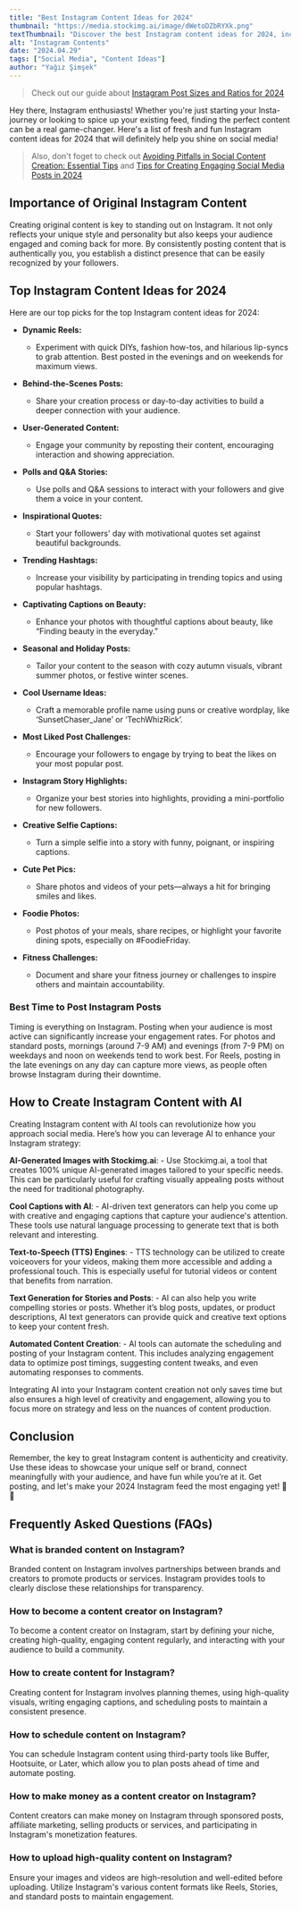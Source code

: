 ```yaml
---
title: "Best Instagram Content Ideas for 2024"
thumbnail: "https://media.stockimg.ai/image/dWetoDZbRYXk.png"
textThumbnail: "Discover the best Instagram content ideas for 2024, including optimal posting times, creative story concepts, and tactics to enhance your visibility. Learn how to craft captivating captions, utilize user-generated content, and effectively engage your audience."
alt: "Instagram Contents"
date: "2024.04.29"
tags: ["Social Media", "Content Ideas"]
author: "Yağız Şimşek"
---
```


<CustomImage
    src="https://media.stockimg.ai/image/dWetoDZbRYXk.png"
    alt="instagram influencer"
/>

> Check out our guide about [Instagram Post Sizes and Ratios for 2024](https://stockimg.ai/blog/social-media/instagram-post-sizes-and-ratios)

Hey there, Instagram enthusiasts! Whether you're just starting your Insta-journey or looking to spice up your existing feed, finding the perfect content can be a real game-changer. Here's a list of fresh and fun Instagram content ideas for 2024 that will definitely help you shine on social media!

> Also, don't foget to check out [Avoiding Pitfalls in Social Content Creation: Essential Tips](https://stockimg.ai/blog/social-media/avoiding-pitfalls-in-social-content-creation) and [Tips for Creating Engaging Social Media Posts in 2024](https://stockimg.ai/blog/social-media/tips-for-creating-engaging-social-media-posts)

## Importance of Original Instagram Content

Creating original content is key to standing out on Instagram. It not only reflects your unique style and personality but also keeps your audience engaged and coming back for more. By consistently posting content that is authentically you, you establish a distinct presence that can be easily recognized by your followers.

## Top Instagram Content Ideas for 2024

<CustomImage
    src="https://raw.githubusercontent.com/Abdurrahman-Subh/mdx-blog/main/images/bear-sitting.png"
    alt="a funny winnie-puh bear sitting on the couch staring in his phone with many honey pots next to him"
/>

Here are our top picks for the top Instagram content ideas for 2024:

- **Dynamic Reels:** 
    - Experiment with quick DIYs, fashion how-tos, and hilarious lip-syncs to grab attention. Best posted in the evenings and on weekends for maximum views.

- **Behind-the-Scenes Posts:** 
    - Share your creation process or day-to-day activities to build a deeper connection with your audience.

- **User-Generated Content:**
    - Engage your community by reposting their content, encouraging interaction and showing appreciation.

- **Polls and Q&A Stories:** 
    - Use polls and Q&A sessions to interact with your followers and give them a voice in your content.

<CustomImage
    src="https://raw.githubusercontent.com/Abdurrahman-Subh/mdx-blog/main/images/bee-happy.png"
    alt="a very inspiriational quote"
/>

- **Inspirational Quotes:** 
    - Start your followers' day with motivational quotes set against beautiful backgrounds.

- **Trending Hashtags:**
    - Increase your visibility by participating in trending topics and using popular hashtags.

- **Captivating Captions on Beauty:**
    - Enhance your photos with thoughtful captions about beauty, like “Finding beauty in the everyday.”

- **Seasonal and Holiday Posts:**
    - Tailor your content to the season with cozy autumn visuals, vibrant summer photos, or festive winter scenes.

<CustomImage
    src="https://media.stockimg.ai/image/00lnInxbUoTg.png"
    alt="SANTA"
/>

- **Cool Username Ideas:**
    - Craft a memorable profile name using puns or creative wordplay, like ‘SunsetChaser_Jane’ or ‘TechWhizRick’.

- **Most Liked Post Challenges:**
    - Encourage your followers to engage by trying to beat the likes on your most popular post.

- **Instagram Story Highlights:**
    - Organize your best stories into highlights, providing a mini-portfolio for new followers.

- **Creative Selfie Captions:**
    - Turn a simple selfie into a story with funny, poignant, or inspiring captions.

<CustomImage
    src="https://media.stockimg.ai/image/AzWVH8eYfeuA.png"
    alt="CAT :3"
/>

- **Cute Pet Pics:**
    - Share photos and videos of your pets—always a hit for bringing smiles and likes.

- **Foodie Photos:**
    - Post photos of your meals, share recipes, or highlight your favorite dining spots, especially on #FoodieFriday.

- **Fitness Challenges:**
    - Document and share your fitness journey or challenges to inspire others and maintain accountability.

### Best Time to Post Instagram Posts
Timing is everything on Instagram. Posting when your audience is most active can significantly increase your engagement rates. For photos and standard posts, mornings (around 7-9 AM) and evenings (from 7-9 PM) on weekdays and noon on weekends tend to work best. For Reels, posting in the late evenings on any day can capture more views, as people often browse Instagram during their downtime.

## How to Create Instagram Content with AI

<CustomImage
    src="https://media.stockimg.ai/image/ZOh4YnBmFyD.png"
    alt="ROBOT -_-"
/>

Creating Instagram content with AI tools can revolutionize how you approach social media. Here’s how you can leverage AI to enhance your Instagram strategy:

**AI-Generated Images with Stockimg.ai**:
    - Use Stockimg.ai, a tool that creates 100% unique AI-generated images tailored to your specific needs. This can be particularly useful for crafting visually appealing posts without the need for traditional photography.

**Cool Captions with AI**: 
    - AI-driven text generators can help you come up with creative and engaging captions that capture your audience's attention. These tools use natural language processing to generate text that is both relevant and interesting.

**Text-to-Speech (TTS) Engines**:
    - TTS technology can be utilized to create voiceovers for your videos, making them more accessible and adding a professional touch. This is especially useful for tutorial videos or content that benefits from narration.

**Text Generation for Stories and Posts**:
    - AI can also help you write compelling stories or posts. Whether it’s blog posts, updates, or product descriptions, AI text generators can provide quick and creative text options to keep your content fresh.

**Automated Content Creation**:
    - AI tools can automate the scheduling and posting of your Instagram content. This includes analyzing engagement data to optimize post timings, suggesting content tweaks, and even automating responses to comments.

Integrating AI into your Instagram content creation not only saves time but also ensures a high level of creativity and engagement, allowing you to focus more on strategy and less on the nuances of content production.

## Conclusion

Remember, the key to great Instagram content is authenticity and creativity. Use these ideas to showcase your unique self or brand, connect meaningfully with your audience, and have fun while you’re at it. Get posting, and let's make your 2024 Instagram feed the most engaging yet! 🌟📸

## Frequently Asked Questions (FAQs)

### What is branded content on Instagram?

Branded content on Instagram involves partnerships between brands and creators to promote products or services. Instagram provides tools to clearly disclose these relationships for transparency.

### How to become a content creator on Instagram?

To become a content creator on Instagram, start by defining your niche, creating high-quality, engaging content regularly, and interacting with your audience to build a community.

### How to create content for Instagram?

Creating content for Instagram involves planning themes, using high-quality visuals, writing engaging captions, and scheduling posts to maintain a consistent presence.

### How to schedule content on Instagram?

You can schedule Instagram content using third-party tools like Buffer, Hootsuite, or Later, which allow you to plan posts ahead of time and automate posting.

### How to make money as a content creator on Instagram?

Content creators can make money on Instagram through sponsored posts, affiliate marketing, selling products or services, and participating in Instagram's monetization features.

### How to upload high-quality content on Instagram?

Ensure your images and videos are high-resolution and well-edited before uploading. Utilize Instagram's various content formats like Reels, Stories, and standard posts to maintain engagement.